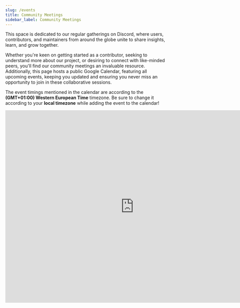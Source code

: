 ```yaml
---
slug: /events
title: Community Meetings
sidebar_label: Community Meetings
---
```


This space is dedicated to our regular gatherings on Discord, where users, contributors, and maintainers from around the globe unite to share insights, learn, and grow together.

Whether you're keen on getting started as a contributor, seeking to understand more about our project, or desiring to connect with like-minded peers, you'll find our community meetings an invaluable resource. Additionally, this page hosts a public Google Calendar, featuring all upcoming events, keeping you updated and ensuring you never miss an opportunity to join in these collaborative sessions.

<Info> The event timings mentioned in the calendar are according to the **(GMT+01:00) Western European Time** timezone. Be sure to change it according to your **local timezone** while adding the event to the calendar! </Info>

<iframe src="https://calendar.google.com/calendar/embed?src=d7546d80fed8e35d769785a3cbe8849ef8fded7ccbebd170eadb474c99a950fb%40group.calendar.google.com&ctz=Europe%2FParis" width="800" height="600" frameborder="0" scrolling="no"/>

---

<Tip> Make sure to subscribe to the calendar to make sure you are clued in to all the upcoming live workshops and AMA sessions too! </Tip>